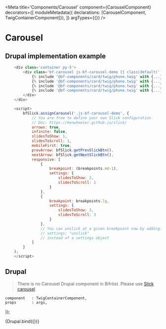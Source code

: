 

<Meta
    title='Components/Carousel'
    component={CarouselComponent}
    decorators={[
        moduleMetadata({ declarations: [CarouselComponent, TwigContainerComponent]}),
    ]}
    argTypes={{}}
/>

# Carousel



## Drupal implementation example

```js
    <div class='container py-5'>
        <div class='bf-carousel js-bf-carousel-demo {{ class|default('') }}'>
            {% include '@bf-components/card/twig/phone.twig' with {...} only %}
            {% include '@bf-components/card/twig/phone.twig' with {...} only %}
            {% include '@bf-components/card/twig/phone.twig' with {...} only %}
            {% include '@bf-components/card/twig/phone.twig' with {...} only %}
        </div>
    </div>

    <script>
        bfSlick.assignCarousel('.js-bf-carousel-demo', {
            // You are free to define your own Slick configuration.
            // Doc: https://kenwheeler.github.io/slick/
            arrows: true,
            infinite: false,
            slidesToShow: 1,
            slidesToScroll: 1,
            mobileFirst: true,
            prevArrow: bfSlick.getPrevSlickBtn(),
            nextArrow: bfSlick.getNextSlickBtn(),
            responsive: [
                {
                    breakpoint: (breakpoints.md-1),
                    settings: {
                        slidesToShow: 2,
                        slidesToScroll: 1
                    }
                },
                {
                    breakpoint: breakpoints.lg,
                    settings: {
                        slidesToShow: 3,
                        slidesToScroll: 3
                    }
                },
                // You can unslick at a given breakpoint now by adding:
                // settings: "unslick"
                // instead of a settings object
            ]
        }
    );
    </script>
```



## Drupal

> There is no Carousel Drupal component in Bifröst.
> Please use <a class='bf-link' target='_blank' href='https://kenwheeler.github.io/slick/'>Slick carousel</a>.

    component   : TwigContainerComponent,
    props       : args,
});

<Canvas withSource='none'>
    <Story
        name='Drupal'
        height='800px'
        args={{
            elementPath : 'components/carousel/_doc/template.drupal',
        }}
    >
        {Drupal.bind({})}
    </Story>
</Canvas>
